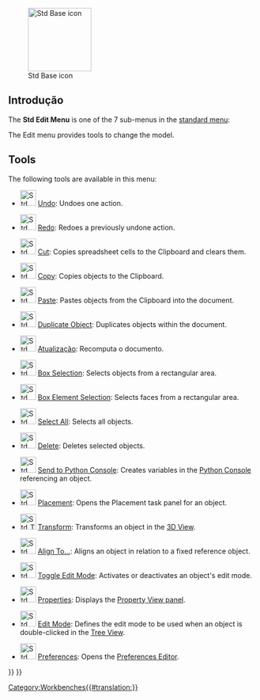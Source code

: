 <languages/>

{{Docnav
|[[Std_File_Menu/pt-br|Menu de Arquivo Padrão]]
|[[Std_View_Menu/pt-br|Menu Visualização Padrão]]
|[[Std_Base|Base Padrão]]
|IconL=
|IconR=
|IconC=Freecad.svg
}}

[[Image:Freecad.svg|thumb|128px|Std Base icon]]

{{TOCright}}

<span id="Introduction"></span>
==Introdução==

The '''Std Edit Menu''' is one of the 7 sub-menus in the [[Standard_Menu|standard menu]]:

<!--Por favor, mantenha as informações abaixo sincronizadas com Std_Base, Standard_Menu, Std_File_Menu etc.-->
{{StdMenu
|
[[Std_File_Menu/pt-br|Arquivo]]
&nbsp;&nbsp;&nbsp;
[[Std_Edit_Menu/pt-br|Editar]]
&nbsp;&nbsp;&nbsp;
[[Std_View_Menu/pt-br|Vista]]
&nbsp;&nbsp;&nbsp;
[[Std_Tools_Menu/pt-br|Ferramentas]]
&nbsp;&nbsp;&nbsp;
[[Std_Macro_Menu/pt-br|Macro]]
&nbsp;&nbsp;&nbsp;
[[Std_Windows_Menu/pt-br|Janelas]]
&nbsp;&nbsp;&nbsp;
[[Std_Help_Menu/pt-br|Ajuda]]
}}

<!--Please keep info below synchronized with Standard_Menu-->
The Edit menu provides tools to change the model.

==Tools==

The following tools are available in this menu:

* [[File:Std_Undo.svg|32px]] [[Std_Undo|Undo]]: Undoes one action.

* [[File:Std_Redo.svg|32px]] [[Std_Redo|Redo]]: Redoes a previously undone action.

* [[File:Std_Cut.svg|32px]] [[Std_Cut|Cut]]: Copies spreadsheet cells to the Clipboard and clears them.

* [[File:Std_Copy.svg|32px]] [[Std_Copy|Copy]]: Copies objects to the Clipboard.

* [[File:Std_Paste.svg|32px]] [[Std_Paste|Paste]]: Pastes objects from the Clipboard into the document. 

* [[File:Std_DuplicateSelection.svg|32px]] [[Std_DuplicateSelection|Duplicate Object]]: Duplicates objects within the document. {{Emphasis|-- If the [[PartDesign_Workbench|PartDesign Workbench]] is active the [[PartDesign_DuplicateSelection|PartDesign DuplicateSelection]] tool ({{Version|1.0}}) appears here instead.}} 

* [[File:Std_Refresh.svg|32px]] [[Std_Refresh|Atualização]]: Recomputa o documento.

* [[File:Std_BoxSelection.svg|32px]] [[Std_BoxSelection|Box Selection]]: Selects objects from a rectangular area.

* [[File:Std_BoxElementSelection.svg|32px]] [[Std_BoxElementSelection|Box Element Selection]]: Selects faces from a rectangular area.

* [[File:Std_SelectAll.svg|32px]] [[Std_SelectAll|Select All]]: Selects all objects.

* [[File:Std_Delete.svg|32px]] [[Std_Delete|Delete]]: Deletes selected objects.

* [[File:Std_SendToPythonConsole.svg|32px]] [[Std_SendToPythonConsole|Send to Python Console]]: Creates variables in the [[Python_Console|Python Console]] referencing an object.

* [[File:Std_Placement.svg|32px]] [[Std_Placement|Placement]]: Opens the Placement task panel for an object.

* [[File:Std_TransformManip.svg|32px]] [[Std_TransformManip|Transform]]: Transforms an object in the [[3D_View|3D View]].

* [[File:Std_Alignment.svg|32px]] [[Std_Alignment|Align To…]]: Aligns an object in relation to a fixed reference object.

* [[File:Std_Edit.svg|32px]] [[Std_Edit|Toggle Edit Mode]]: Activates or deactivates an object's edit mode.

* [[File:Std_Properties.svg|32px]] [[Std_Properties|Properties]]: Displays the [[Property_View|Property View panel]]. {{Version|1.0}}

* [[File:Std_UserEditMode.svg|32px]] [[Std_UserEditMode|Edit Mode]]: Defines the edit mode to be used when an object is double-clicked in the [[Tree_View|Tree View]]. {{Version|0.20}}

* [[File:Std_DlgPreferences.svg|32px]] [[Std_DlgPreferences|Preferences]]: Opens the [[Preferences_Editor|Preferences Editor]]. {{Emphasis|-- On MacOS this menu option may be located in the FreeCAD menu instead of the Edit menu.}}


{{Docnav
|[[Std_File_Menu/pt-br|Menu de Arquivo Padrão]]
|[[Std_View_Menu/pt-br|Menu Visualização Padrão]]
|[[Std_Base|Base Padrão]]
|IconL=
|IconR=
|IconC=Freecad.svg
}}

{{Std_Base_navi{{#translation:}}}}
{{Userdocnavi{{#translation:}}}}
[[Category:Workbenches{{#translation:}}]]